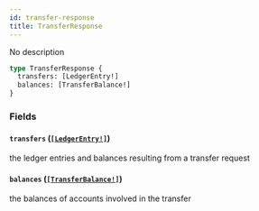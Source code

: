```yaml
---
id: transfer-response
title: TransferResponse
---
```


No description

```graphql
type TransferResponse {
  transfers: [LedgerEntry!]
  balances: [TransferBalance!]
}
```

### Fields

#### `transfers` ([`[LedgerEntry!]`](/docs/graphql/objects/ledger-entry))

the ledger entries and balances resulting from a transfer request

#### `balances` ([`[TransferBalance!]`](/docs/graphql/objects/transfer-balance))

the balances of accounts involved in the transfer
